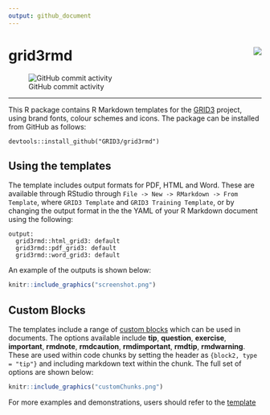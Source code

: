 ```yaml
---
output: github_document
---
```


# grid3rmd <img src="http://www.data4sdgs.org/sites/default/files/styles/medium/public/logo/Flowminder%20Logo.png?itok=7KXISaDh" align="right" />

![GitHub commit
activity](https://img.shields.io/badge/Status-Work%20In%20Progress-orange.svg)

-----

This R package contains R Markdown templates for the [GRID3](http://grid3.org/) project, using brand fonts, colour schemes and icons. The package can be installed from GitHub as follows:

```
devtools::install_github("GRID3/grid3rmd")
```

## Using the templates

The template includes output formats for PDF, HTML and Word. These are available through RStudio through `File -> New -> RMarkdown -> From Template`, where `GRID3 Template` and `GRID3 Training Template`, or by changing the output format in the  the YAML of your R Markdown document using the following:

```
output:
  grid3rmd::html_grid3: default
  grid3rmd::pdf_grid3: default
  grid3rmd::word_grid3: default
```

An example of the outputs is shown below:

```r
knitr::include_graphics("screenshot.png")
```

## Custom Blocks

The templates include a range of [custom blocks](https://bookdown.org/yihui/bookdown/custom-blocks.html) which can be used in documents. The options available include **tip**, **question**, **exercise**, **important**, **rmdnote**, **rmdcaution**, **rmdimportant**, **rmdtip**, **rmdwarning**. These are used within code chunks by setting the header as `{block2, type = "tip"}` and including markdown text within the chunk. The full set of options are shown below:

```r
knitr::include_graphics("customChunks.png")
```


For more examples and demonstrations, users should refer to the [template](https://github.com/GRID3/grid3rmd/blob/master/inst/rmarkdown/templates/gridTraining/skeleton/skeleton.Rmd)



